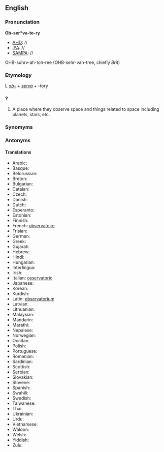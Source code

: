 ==English==
===Pronunciation===
'''Ob-ser*va-to-ry'''
*[[AHD]]: //
*[[IPA]]: //
*[[SAMPA]]: //
OHB-suhrv-ah-toh-ree (OHB-sehr-vah-tree, chiefly ''Brit'')

===Etymology===

L ''[[ob|ob-]]'' + ''[[serva]]'' + -tory

===?===

#A place where they observe space and things related to space including planets, stars, etc.

===Synomyms===
===Antonyms===
====Translations====
*Arabic:
*Basque:
*Belorussian:
*Breton:
*Bulgarian:
*Catalan:
*Czech:
*Danish:
*Dutch:
*Esperanto:
*Estonian:
*Finnish:
*French: [[observatoire]]
*Frisian:
*German:
*Greek:
*Gujarati:
*Hebrew:
*Hindi:
*Hungarian:
*Interlingua:
*Irish:
*Italian: [[osservatorio]]
*Japanese:
*Korean:
*Kurdish:
*Latin: [[observatorium]]
*Latvian:
*Lithuanian:
*Malaysian:
*Mandarin:
*Marathi:
*Nepalese:
*Norwegian:
*Occitan:
*Polish:
*Portuguese:
*Romanian:
*Sardinian:
*Scottish:
*Serbian:
*Slovakian:
*Slovene:
*Spanish:
*Swahili:
*Swedish:
*Taiwanese:
*Thai:
*Ukrainian:
*Urdu:
*Vietnamese:
*Waloon:
*Welsh:
*Yiddish:
*Zulu: